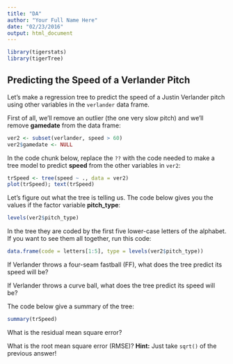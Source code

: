 ```yaml
---
title: "DA"
author: "Your Full Name Here"
date: "02/23/2016"
output: html_document
---
```


```r
library(tigerstats)
library(tigerTree)
```

## Predicting the Speed of a Verlander Pitch

Let's make a regression tree to predict the speed of a Justin Verlander pitch using other variables in the `verlander` data frame.

First of all, we'll remove an outlier (the one very slow pitch) and we'll remove **gamedate** from the data frame:

```r
ver2 <- subset(verlander, speed > 60)
ver2$gamedate <- NULL
```

In the code chunk below, replace the `??` with the code needed to make a tree model to predict **speed** from the other variables in `ver2`:

```r
trSpeed <- tree(speed ~ ., data = ver2)
plot(trSpeed); text(trSpeed)
```

Let's figure out what the tree is telling us.  The code below gives you the values if the factor variable **pitch_type**:

```r
levels(ver2$pitch_type)
```

In the tree they are coded by the first five lower-case letters of the alphabet.  If you want to see them all together, run this code:

```r
data.frame(code = letters[1:5], type = levels(ver2$pitch_type))
```

If Verlander throws a four-seam fastball (FF), what does the tree predict its speed will be?


If Verlander throws a curve ball, what does the tree predict its speed will be?

The code below give a summary of the tree:

```r
summary(trSpeed)
```

What is the residual mean square error?


What is the root mean square error (RMSE)?  **Hint:** Just take `sqrt()` of the previous answer!





